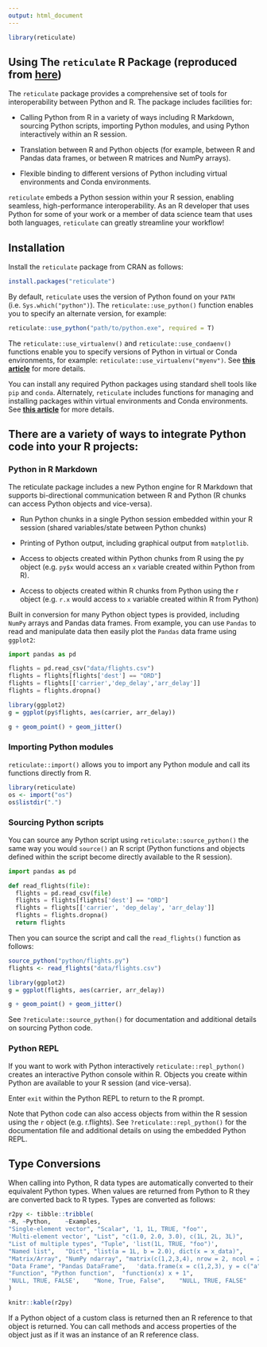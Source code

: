 ```yaml
---
output: html_document
---
```


```r
library(reticulate)
```

## Using The `reticulate` R Package (reproduced from [**here**](https://rstudio.github.io/reticulate/#python-in-r-markdown))

The `reticulate` package provides a comprehensive set of tools for interoperability between Python and R. The package includes facilities for:

- Calling Python from R in a variety of ways including R Markdown, sourcing Python scripts, importing Python modules, and using Python interactively within an R session.

- Translation between R and Python objects (for example, between R and Pandas data frames, or between R matrices and NumPy arrays).

- Flexible binding to different versions of Python including virtual environments and Conda environments.

`reticulate` embeds a Python session within your R session, enabling seamless, high-performance interoperability. As an R developer that uses Python for some of your work or a member of data science team that uses both languages, `reticulate` can greatly streamline your workflow!

## Installation

Install the `reticulate` package from CRAN as follows:

```r
install.packages("reticulate")
```

By default, `reticulate` uses the version of Python found on your `PATH` (i.e. `Sys.which("python")`). The `reticulate::use_python()` function enables you to specify an alternate version, for example:

```r
reticulate::use_python("path/to/python.exe", required = T)
```

The `reticulate::use_virtualenv()` and `reticulate::use_condaenv()` functions enable you to specify versions of Python in virtual or Conda environments, for example: `reticulate::use_virtualenv("myenv")`. See [**this article**](https://rstudio.github.io/reticulate/articles/versions.html) for more details.

You can install any required Python packages using standard shell tools like `pip` and `conda`. Alternately, `reticulate` includes functions for managing and installing packages within virtual environments and Conda environments. See [**this article**](https://rstudio.github.io/reticulate/articles/python_packages.html) for more details.

## There are a variety of ways to integrate Python code into your R projects:

### Python in R Markdown 

The reticulate package includes a new Python engine for R Markdown that supports bi-directional communication between R and Python (R chunks can access Python objects and vice-versa).

- Run Python chunks in a single Python session embedded within your R session (shared variables/state between Python chunks)

- Printing of Python output, including graphical output from `matplotlib`.

- Access to objects created within Python chunks from R using the py object (e.g. `py$x` would access an `x` variable created within Python from R).

- Access to objects created within R chunks from Python using the r object (e.g. `r.x` would access to `x` variable created within R from Python)

Built in conversion for many Python object types is provided, including `NumPy` arrays and Pandas data frames. From example, you can use `Pandas` to read and manipulate data then easily plot the `Pandas` data frame using `ggplot2`:

```python
import pandas as pd

flights = pd.read_csv("data/flights.csv")
flights = flights[flights['dest'] == "ORD"]
flights = flights[['carrier','dep_delay','arr_delay']]
flights = flights.dropna()
```

```r
library(ggplot2)
g = ggplot(py$flights, aes(carrier, arr_delay))

g + geom_point() + geom_jitter()
```

### Importing Python modules 

`reticulate::import()` allows you to import any Python module and call its functions directly from R.

```r
library(reticulate)
os <- import("os")
os$listdir(".")
```

### Sourcing Python scripts 

You can source any Python script using  `reticulate::source_python()` the same way you would `source()` an R script (Python functions and objects defined within the script become directly available to the R session).

```python
import pandas as pd

def read_flights(file):
  flights = pd.read_csv(file)
  flights = flights[flights['dest'] == "ORD"]
  flights = flights[['carrier', 'dep_delay', 'arr_delay']]
  flights = flights.dropna()
  return flights
```

Then you can source the script and call the `read_flights()` function as follows:

```r
source_python("python/flights.py")
flights <- read_flights("data/flights.csv")

library(ggplot2)
g = ggplot(flights, aes(carrier, arr_delay))

g + geom_point() + geom_jitter()
```

See `?reticulate::source_python()` for documentation and additional details on sourcing Python code.

### Python REPL 

If you want to work with Python interactively `reticulate::repl_python()` creates an interactive Python console within R. Objects you create within Python are available to your R session (and vice-versa).

Enter `exit` within the Python REPL to return to the R prompt.

Note that Python code can also access objects from within the R session using the `r` object (e.g. r.flights). See `?reticulate::repl_python()` for the documentation file and additional details on using the embedded Python REPL.

## Type Conversions

When calling into Python, R data types are automatically converted to their equivalent Python types. When values are returned from Python to R they are converted back to R types. Types are converted as follows:

```r
r2py <- tibble::tribble(
~R,	~Python,	~Examples,
"Single-element vector", "Scalar", '1, 1L, TRUE, "foo"',
'Multi-element vector', "List", "c(1.0, 2.0, 3.0), c(1L, 2L, 3L)",
"List of multiple types", "Tuple", 'list(1L, TRUE, "foo")',
"Named list",	"Dict", "list(a = 1L, b = 2.0), dict(x = x_data)",
"Matrix/Array", "NumPy ndarray", "matrix(c(1,2,3,4), nrow = 2, ncol = 2)",
"Data Frame", "Pandas DataFrame",	'data.frame(x = c(1,2,3), y = c("a", "b", "c"))',
"Function",	"Python function",	"function(x) x + 1",
'NULL, TRUE, FALSE',	"None, True, False",	"NULL, TRUE, FALSE" 
)

knitr::kable(r2py)
```

If a Python object of a custom class is returned then an R reference to that object is returned. You can call methods and access properties of the object just as if it was an instance of an R reference class.